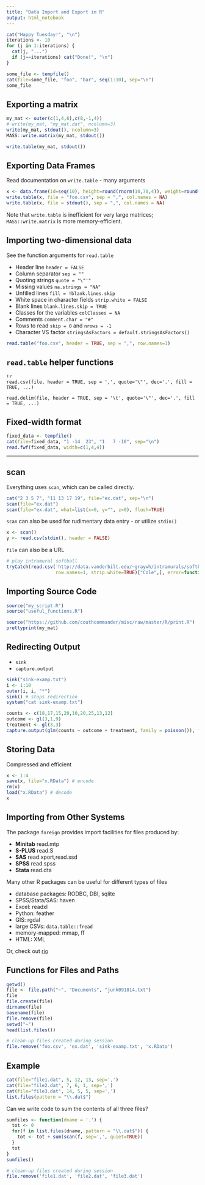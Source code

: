 ```yaml
---
title: "Data Import and Export in R"
output: html_notebook
---
```


```r
cat("Happy Tuesday!", "\n")
iterations <- 10
for (j in 1:iterations) {
  cat(j, "...")
  if (j==iterations) cat("Done!", "\n")
}
```

```r
some_file <- tempfile()
cat(file=some_file, "foo", "bar", seq(1:10), sep="\n")
some_file
```

## Exporting a matrix

```r
my_mat <- outer(c(1,4,6),c(8,-1,4))
# write(my_mat, "my_mat.dat", ncolumn=3)
write(my_mat, stdout(), ncolumn=3)
MASS::write.matrix(my_mat, stdout())
```

```r
write.table(my_mat, stdout())
```

## Exporting Data Frames

Read documentation on `write.table` - many arguments

```r
x <- data.frame(id=seq(10), height=round(rnorm(10,70,4)), weight=round(rnorm(10,180,20)*2)/2)
write.table(x, file = "foo.csv", sep = ",", col.names = NA)
write.table(x, file = stdout(), sep = ",", col.names = NA)
```

Note that `write.table` is inefficient for very large matrices; `MASS::write.matrix` is more memory-efficient.

## Importing two-dimensional data

See the function arguments for `read.table`

* Header line `header = FALSE`
* Column separator `sep = ""`
* Quoting strings `quote = "\"'"`
* Missing values `na.strings = "NA"`
* Unfilled lines `fill = !blank.lines.skip`
* White space in character fields `strip.white = FALSE`
* Blank lines `blank.lines.skip = TRUE`
* Classes for the variables `colClasses = NA`
* Comments `comment.char = "#"`
* Rows to read `skip = 0` and `nrows = -1`
* Character VS factor `stringsAsFactors = default.stringsAsFactors()`

```r
read.table("foo.csv", header = TRUE, sep = ",", row.names=1)
```

## `read.table` helper functions

    !r
    read.csv(file, header = TRUE, sep = ',', quote='\"', dec='.', fill = TRUE, ...)

    read.delim(file, header = TRUE, sep = '\t', quote='\"', dec='.', fill = TRUE, ...)

## Fixed-width format

```r
fixed_data <- tempfile()
cat(file=fixed_data, "1 -14  23", "1   7 -10", sep="\n")
read.fwf(fixed_data, width=c(1,4,4))
```

---

## scan

Everything uses `scan`, which can be called directly.

```r
cat("2 3 5 7", "11 13 17 19", file="ex.dat", sep="\n")
scan(file="ex.dat")
scan(file="ex.dat", what=list(x=0, y="", z=0), flush=TRUE)
```

`scan` can also be used for rudimentary data entry - or utilize `stdin()`

```r
x <- scan()
y <- read.csv(stdin(), header = FALSE)
```

`file` can also be a URL

```r
# play intramural softball
tryCatch(read.csv('http://data.vanderbilt.edu/~graywh/intramurals/softball/batting_stats_career.txt',
                  row.names=1, strip.white=TRUE)["Cole",], error=function(e) e)
```

## Importing Source Code

```r
source("my_script.R")
source("useful_functions.R")
```

```r
source("https://github.com/couthcommander/misc/raw/master/R/print.R")
prettyprint(my_mat)
```

## Redirecting Output

* `sink`
* `capture.output`

```r
sink("sink-examp.txt")
i <- 1:10
outer(i, i, "*")
sink() # stops redirection
system("cat sink-examp.txt")
```

```r
counts <- c(18,17,15,20,10,20,25,13,12)
outcome <- gl(3,1,9)
treatment <- gl(3,3)
capture.output(glm(counts ~ outcome + treatment, family = poisson()), file=NULL)
```

## Storing Data

Compressed and efficient

```r
x <- 1:4
save(x, file="x.RData") # encode
rm(x)
load("x.RData") # decode
x
```

## Importing from Other Systems

The package `foreign` provides import facilities for files produced by:

* **Minitab** read.mtp
* **S-PLUS** read.S
* **SAS** read.xport,read.ssd
* **SPSS** read.spss
* **Stata** read.dta

Many other R packages can be useful for different types of files

* database packages: RODBC, DBI, sqlite
* SPSS/Stata/SAS: haven
* Excel: readxl
* Python: feather
* GIS: rgdal
* large CSVs: `data.table::fread`
* memory-mapped: mmap, ff
* HTML: XML

Or, check out [rio](https://github.com/leeper/rio)

## Functions for Files and Paths

```r
getwd()
file <- file.path("~", "Documents", "junk091814.txt")
file
file.create(file)
dirname(file)
basename(file)
file.remove(file)
setwd("~")
head(list.files())
```

```r
# clean-up files created during session
file.remove('foo.csv', 'ex.dat', 'sink-examp.txt', 'x.RData')
```

## Example

```r
cat(file="file1.dat", 5, 12, 13, sep=',')
cat(file="file2.dat", 7, 6, 1, sep=',')
cat(file="file3.dat", 14, 5, 5, sep=',')
list.files(pattern = "\\.dat$")
```

Can we write code to sum the contents of all three files?

```r
sumfiles <- function(dname = '.') {
  tot <- 0
  for(f in list.files(dname, pattern = "\\.dat$")) {
    tot <- tot + sum(scan(f, sep=',', quiet=TRUE))
  }
  tot
}
sumfiles()
```

```r
# clean-up files created during session
file.remove('file1.dat', 'file2.dat', 'file3.dat')
```
